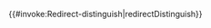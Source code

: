 <includeonly>{{#invoke:Redirect-distinguish|redirectDistinguish}}</includeonly><noinclude>{{Documentation}}</noinclude>